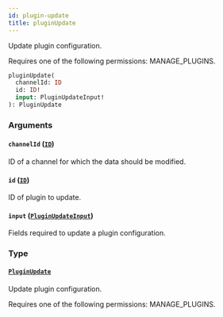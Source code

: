 ```yaml
---
id: plugin-update
title: pluginUpdate
---
```


Update plugin configuration.

Requires one of the following permissions: MANAGE_PLUGINS.

```graphql
pluginUpdate(
  channelId: ID
  id: ID!
  input: PluginUpdateInput!
): PluginUpdate
```

### Arguments

#### `channelId` ([`ID`](../../../developer/api-reference/scalars/id))

ID of a channel for which the data should be modified.

#### `id` ([`ID`](../../../developer/api-reference/scalars/id))

ID of plugin to update.

#### `input` ([`PluginUpdateInput`](../../../developer/api-reference/inputs/plugin-update-input))

Fields required to update a plugin configuration.

### Type

#### [`PluginUpdate`](../../../developer/api-reference/objects/plugin-update)

Update plugin configuration.

Requires one of the following permissions: MANAGE_PLUGINS.
